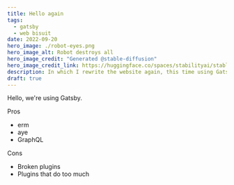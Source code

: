 ```yaml
---
title: Hello again
tags:
  - gatsby
  - web bisuit
date: 2022-09-20
hero_image: ./robot-eyes.png
hero_image_alt: Robot destroys all
hero_image_credit: "Generated @stable-diffusion"
hero_image_credit_link: https://huggingface.co/spaces/stabilityai/stable-diffusion
description: In which I rewrite the website again, this time using Gatsby and mdx. It won't be the last time.
draft: true
---
```


Hello, we're using Gatsby.

Pros

- erm
- aye
- GraphQL

Cons

- Broken plugins
- Plugins that do too much
